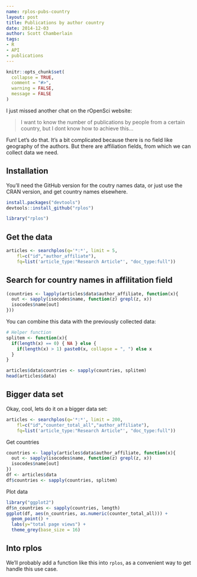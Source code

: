 ```yaml
---
name: rplos-pubs-country
layout: post
title: Publications by author country
date: 2014-12-03
author: Scott Chamberlain
tags:
- R
- API
- publications
---
```


```r
knitr::opts_chunk$set(
  collapse = TRUE,
  comment = "#>",
  warning = FALSE,
  message = FALSE
)
```

I just missed another chat on the rOpenSci website:

> I want to know the number of publications by people from a certain country, but I dont know how to achieve this...

Fun! Let's do that. It's a bit complicated because there is no field like geography of the authors. But there are affiliation fields, from which we can collect data we need.

## Installation

You'll need the GitHub version for the coutry names data, or just use the CRAN version, and get country names elsewhere. 

```r
install.packages("devtools")
devtools::install_github("rplos")
```

```r
library("rplos")
```

## Get the data

```r
articles <- searchplos(q='*:*', limit = 5,
    fl=c("id","author_affiliate"), 
    fq=list('article_type:"Research Article"', "doc_type:full"))
```

## Search for country names in affilitation field

```r
(countries <- lapply(articles$data$author_affiliate, function(x){
  out <- sapply(isocodes$name, function(z) grepl(z, x))
  isocodes$name[out]
}))
```

You can combine this data with the previously collected data:

```r
# Helper function
splitem <- function(x){
  if(length(x) == 0) { NA } else {
    if(length(x) > 1) paste0(x, collapse = ", ") else x
  }
}

articles$data$countries <- sapply(countries, splitem)
head(articles$data)
```

## Bigger data set

Okay, cool, lets do it on a bigger data set:

```r
articles <- searchplos(q='*:*', limit = 200,
    fl=c("id","counter_total_all","author_affiliate"), 
    fq=list('article_type:"Research Article"', "doc_type:full"))
```

Get countries

```r
countries <- lapply(articles$data$author_affiliate, function(x){
  out <- sapply(isocodes$name, function(z) grepl(z, x))
  isocodes$name[out]
})
df <- articles$data
df$countries <- sapply(countries, splitem)
```

Plot data

```r
library("ggplot2")
df$n_countries <- sapply(countries, length)
ggplot(df, aes(n_countries, as.numeric(counter_total_all))) +
  geom_point() +
  labs(y="total page views") + 
  theme_grey(base_size = 16)
```

## Into rplos

We'll probably add a function like this into `rplos`, as a convenient way to get handle this use case.

